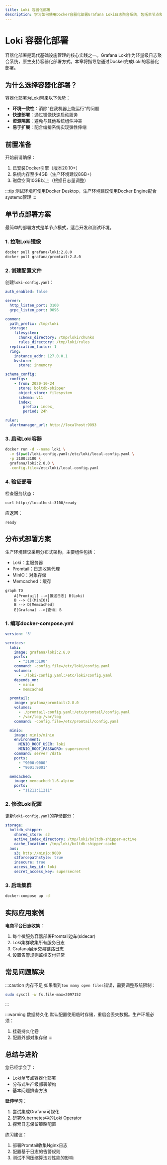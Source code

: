 ```yaml
---
title: Loki 容器化部署
description: 学习如何使用Docker容器化部署Grafana Loki日志聚合系统，包括单节点和分布式部署方案。
---
```


# Loki 容器化部署

容器化部署是现代基础设施管理的核心实践之一。Grafana Loki作为轻量级日志聚合系统，原生支持容器化部署方式。本章将指导您通过Docker完成Loki的容器化部署。

## 为什么选择容器化部署？

容器化部署为Loki带来以下优势：
- **环境一致性**：消除"在我机器上能运行"的问题
- **快速部署**：通过镜像快速启动服务
- **资源隔离**：避免与其他系统组件冲突
- **易于扩展**：配合编排系统实现弹性伸缩

## 前置准备

开始前请确保：
1. 已安装Docker引擎（版本20.10+）
2. 系统内存至少4GB（生产环境建议8GB+）
3. 磁盘空间10GB以上（根据日志量调整）

:::tip
测试环境可使用Docker Desktop，生产环境建议使用Docker Engine配合systemd管理
:::

## 单节点部署方案

最简单的部署方式是单节点模式，适合开发和测试环境。

### 1. 拉取Loki镜像

```bash
docker pull grafana/loki:2.8.0
docker pull grafana/promtail:2.8.0
```

### 2. 创建配置文件

创建`loki-config.yaml`：

```yaml
auth_enabled: false

server:
  http_listen_port: 3100
  grpc_listen_port: 9096

common:
  path_prefix: /tmp/loki
  storage:
    filesystem:
      chunks_directory: /tmp/loki/chunks
      rules_directory: /tmp/loki/rules
  replication_factor: 1
  ring:
    instance_addr: 127.0.0.1
    kvstore:
      store: inmemory

schema_config:
  configs:
    - from: 2020-10-24
      store: boltdb-shipper
      object_store: filesystem
      schema: v11
      index:
        prefix: index_
        period: 24h

ruler:
  alertmanager_url: http://localhost:9093
```

### 3. 启动Loki容器

```bash
docker run -d --name loki \
  -v $(pwd)/loki-config.yaml:/etc/loki/local-config.yaml \
  -p 3100:3100 \
  grafana/loki:2.8.0 \
  -config.file=/etc/loki/local-config.yaml
```

### 4. 验证部署

检查服务状态：

```bash
curl http://localhost:3100/ready
```
应返回：
```
ready
```

## 分布式部署方案

生产环境建议采用分布式架构，主要组件包括：
- Loki：主服务器
- Promtail：日志收集代理
- MinIO：对象存储
- Memcached：缓存

```mermaid
graph TD
    A[Promtail] -->|推送日志| B(Loki)
    B --> C[(MinIO)]
    B --> D[Memcached]
    E[Grafana] -->|查询| B
```

### 1. 编写docker-compose.yml

```yaml
version: '3'

services:
  loki:
    image: grafana/loki:2.8.0
    ports:
      - "3100:3100"
    command: -config.file=/etc/loki/config.yaml
    volumes:
      - ./loki-config.yaml:/etc/loki/config.yaml
    depends_on:
      - minio
      - memcached

  promtail:
    image: grafana/promtail:2.8.0
    volumes:
      - ./promtail-config.yaml:/etc/promtail/config.yaml
      - /var/log:/var/log
    command: -config.file=/etc/promtail/config.yaml

  minio:
    image: minio/minio
    environment:
      MINIO_ROOT_USER: loki
      MINIO_ROOT_PASSWORD: supersecret
    command: server /data
    ports:
      - "9000:9000"
      - "9001:9001"

  memcached:
    image: memcached:1.6-alpine
    ports:
      - "11211:11211"
```

### 2. 修改Loki配置

更新`loki-config.yaml`的存储部分：

```yaml
storage:
  boltdb_shipper:
    shared_store: s3
    active_index_directory: /tmp/loki/boltdb-shipper-active
    cache_location: /tmp/loki/boltdb-shipper-cache
  aws:
    s3: http://minio:9000
    s3forcepathstyle: true
    insecure: true
    access_key_id: loki
    secret_access_key: supersecret
```

### 3. 启动集群

```bash
docker-compose up -d
```

## 实际应用案例

**电商平台日志收集**：
1. 每个微服务容器部署Promtail边车(sidecar)
2. Loki集群收集所有服务日志
3. Grafana展示交易链路日志
4. 设置告警规则监控支付异常

## 常见问题解决

:::caution 内存不足
如果看到`too many open files`错误，需要调整系统限制：
```bash
sudo sysctl -w fs.file-max=2097152
```
:::

:::warning 数据持久化
默认配置使用临时存储，重启会丢失数据。生产环境必须：
1. 挂载持久化卷
2. 配置外部对象存储
:::

## 总结与进阶

您已经学会了：
- Loki单节点容器化部署
- 分布式生产级部署架构
- 基本问题排查方法

**延伸学习**：
1. 尝试集成Grafana可视化
2. 研究Kubernetes中的Loki Operator
3. 探索日志保留策略配置

练习建议：
1. 部署Promtail收集Nginx日志
2. 配置基于日志的告警规则
3. 测试不同压缩算法对性能的影响